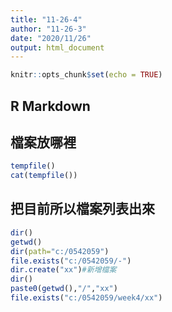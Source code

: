 ```yaml
---
title: "11-26-4"
author: "11-26-3"
date: "2020/11/26"
output: html_document
---
```


```r
knitr::opts_chunk$set(echo = TRUE)
```

## R Markdown
## 檔案放哪裡
```r
tempfile()
cat(tempfile())
```

## 把目前所以檔案列表出來
```r
dir()
getwd()
dir(path="c:/0542059")
file.exists("c:/0542059/-")
dir.create("xx")#新增檔案
dir()
paste0(getwd(),"/","xx")
file.exists("c:/0542059/week4/xx")
```
